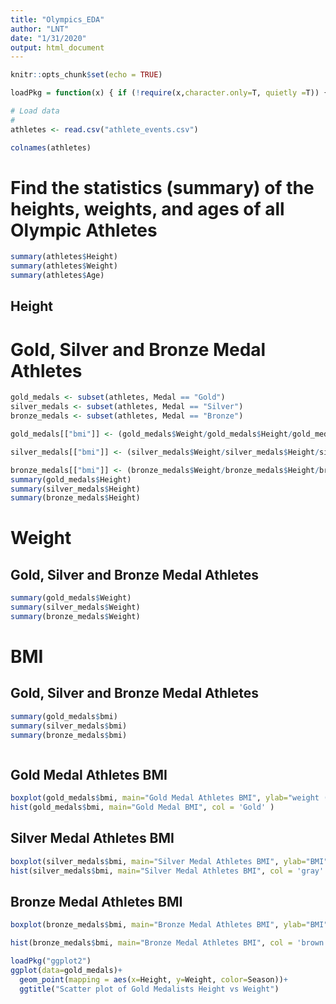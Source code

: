 ```yaml
---
title: "Olympics_EDA"
author: "LNT"
date: "1/31/2020"
output: html_document
---
```

```r
knitr::opts_chunk$set(echo = TRUE)
```

```r
loadPkg = function(x) { if (!require(x,character.only=T, quietly =T)) { install.packages(x,dep=T,repos="http://cran.us.r-project.org"); if(!require(x,character.only=T, quietly = T)) stop("Package not found") } }
```

```r
# Load data
# 
athletes <- read.csv("athlete_events.csv") 

colnames(athletes)
```
# Find the statistics (summary) of the heights, weights, and ages of all Olympic Athletes 

```r
summary(athletes$Height)
summary(athletes$Weight)
summary(athletes$Age)
```

## Height 
# Gold, Silver and Bronze Medal Athletes
```r

gold_medals <- subset(athletes, Medal == "Gold")
silver_medals <- subset(athletes, Medal == "Silver")
bronze_medals <- subset(athletes, Medal == "Bronze")

gold_medals[["bmi"]] <- (gold_medals$Weight/gold_medals$Height/gold_medals$Height) * 10000

silver_medals[["bmi"]] <- (silver_medals$Weight/silver_medals$Height/silver_medals$Height) * 10000

bronze_medals[["bmi"]] <- (bronze_medals$Weight/bronze_medals$Height/bronze_medals$Height) * 10000
summary(gold_medals$Height)
summary(silver_medals$Height)
summary(bronze_medals$Height)
```

# Weight
## Gold, Silver and Bronze Medal Athletes
```r
summary(gold_medals$Weight)
summary(silver_medals$Weight)
summary(bronze_medals$Weight)
```

# BMI 
## Gold, Silver and Bronze Medal Athletes
```r
summary(gold_medals$bmi)
summary(silver_medals$bmi)
summary(bronze_medals$bmi)
```
```r

```

## Gold Medal Athletes BMI
```r

boxplot(gold_medals$bmi, main="Gold Medal Athletes BMI", ylab="weight (lbs)", col='gold')
hist(gold_medals$bmi, main="Gold Medal BMI", col = 'Gold' ) 

```
## Silver Medal Athletes BMI
```r

boxplot(silver_medals$bmi, main="Silver Medal Athletes BMI", ylab="BMI", col='gray')
hist(silver_medals$bmi, main="Silver Medal Athletes BMI", col = 'gray' ) 
```
## Bronze Medal Athletes BMI
```r

boxplot(bronze_medals$bmi, main="Bronze Medal Athletes BMI", ylab="BMI", col='brown')

hist(bronze_medals$bmi, main="Bronze Medal Athletes BMI", col = 'brown' )
```
```r
loadPkg("ggplot2")
ggplot(data=gold_medals)+
  geom_point(mapping = aes(x=Height, y=Weight, color=Season))+
  ggtitle("Scatter plot of Gold Medalists Height vs Weight")
```